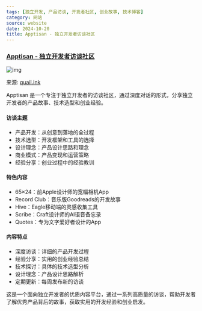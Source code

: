 ```yaml
---
tags: [独立开发, 产品访谈, 开发者社区, 创业故事, 技术博客]
category: 网站
source: website
date: 2024-10-20
title: Apptisan - 独立开发者访谈社区
---
```


### [Apptisan - 独立开发者访谈社区](https://quail.ink/apptisan)

![img](https://img.mengpeng.tech/i/2024/12/06/67528e2d2aa41.webp)

来源: [quail.ink](https://quail.ink/apptisan)

Apptisan 是一个专注于独立开发者的访谈社区，通过深度对话的形式，分享独立开发者的产品故事、技术选型和创业经验。

#### 访谈主题
- 产品开发：从创意到落地的全过程
- 技术选型：开发框架和工具的选择
- 设计理念：产品设计思路和理念
- 商业模式：产品变现和运营策略
- 经验分享：创业过程中的经验教训

#### 特色内容
- 65×24：前Apple设计师的宽幅相机App
- Record Club：音乐版Goodreads的开发故事
- Hive：Eagle移动端的灵感收集工具
- Scribe：Craft设计师的AI语音备忘录
- Quotes：专为文字爱好者设计的App

#### 内容特点
- 深度访谈：详细的产品开发过程
- 经验分享：实用的创业经验总结
- 技术探讨：具体的技术选型分析
- 设计理念：产品设计思路解析
- 定期更新：每周发布新的访谈

这是一个面向独立开发者的优质内容平台，通过一系列高质量的访谈，帮助开发者了解优秀产品背后的故事，获取实用的开发经验和创业启发。 